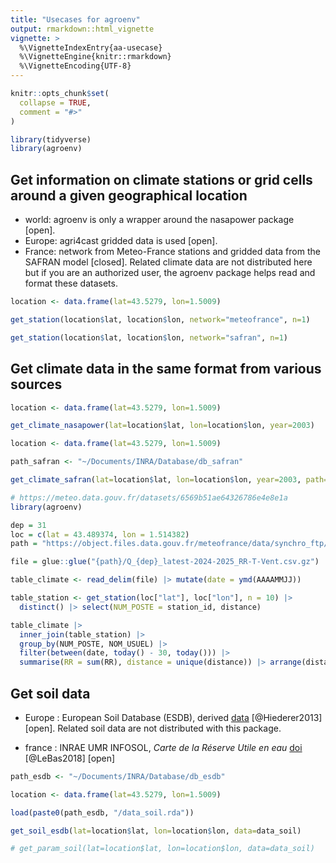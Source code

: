 ```yaml
---
title: "Usecases for agroenv"
output: rmarkdown::html_vignette
vignette: >
  %\VignetteIndexEntry{aa-usecase}
  %\VignetteEngine{knitr::rmarkdown}
  %\VignetteEncoding{UTF-8}
---
```


```r
knitr::opts_chunk$set(
  collapse = TRUE,
  comment = "#>"
)

library(tidyverse)
library(agroenv)

```

## Get information on climate stations or grid cells around a given geographical location

* world: agroenv is only a wrapper around the nasapower package [open].
* Europe: agri4cast gridded data is used [open].
* France: network from Meteo-France stations and gridded data from the SAFRAN model [closed]. Related climate data are not distributed here but if you are an authorized user, the agroenv package helps read and format these datasets.

```r
location <- data.frame(lat=43.5279, lon=1.5009)

get_station(location$lat, location$lon, network="meteofrance", n=1)

get_station(location$lat, location$lon, network="safran", n=1)
```

## Get climate data in the same format from various sources

```r
location <- data.frame(lat=43.5279, lon=1.5009)

get_climate_nasapower(lat=location$lat, lon=location$lon, year=2003)

```

```r
location <- data.frame(lat=43.5279, lon=1.5009)

path_safran <- "~/Documents/INRA/Database/db_safran"

get_climate_safran(lat=location$lat, lon=location$lon, year=2003, path=path_safran)

```

```r
# https://meteo.data.gouv.fr/datasets/6569b51ae64326786e4e8e1a
library(agroenv)

dep = 31
loc = c(lat = 43.489374, lon = 1.514382)
path = "https://object.files.data.gouv.fr/meteofrance/data/synchro_ftp/BASE/QUOT"

file = glue::glue("{path}/Q_{dep}_latest-2024-2025_RR-T-Vent.csv.gz")

table_climate <- read_delim(file) |> mutate(date = ymd(AAAAMMJJ))

table_station <- get_station(loc["lat"], loc["lon"], n = 10) |> 
  distinct() |> select(NUM_POSTE = station_id, distance) 

table_climate |> 
  inner_join(table_station) |> 
  group_by(NUM_POSTE, NOM_USUEL) |> 
  filter(between(date, today() - 30, today())) |> 
  summarise(RR = sum(RR), distance = unique(distance)) |> arrange(distance)

```

## Get soil data

* Europe : European Soil Database (ESDB), derived [data](http://esdac.jrc.ec.europa.eu/content/esdb-derived-data) [@Hiederer2013] [open]. Related soil data are not distributed with this package.

* france : INRAE UMR INFOSOL, *Carte de la Réserve Utile en eau* [doi](http://dx.doi.org/10.15454/JPB9RB) [@LeBas2018] [open]

```r
path_esdb <- "~/Documents/INRA/Database/db_esdb"

location <- data.frame(lat=43.5279, lon=1.5009)

load(paste0(path_esdb, "/data_soil.rda"))

get_soil_esdb(lat=location$lat, lon=location$lon, data=data_soil)

# get_param_soil(lat=location$lat, lon=location$lon, data=data_soil)

```


